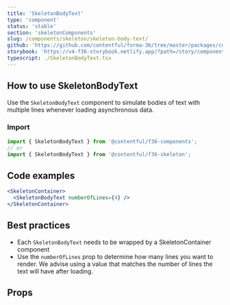 ```yaml
---
title: 'SkeletonBodyText'
type: 'component'
status: 'stable'
section: 'skeletonComponents'
slug: /components/skeleton/skeleton-body-text/
github: 'https://github.com/contentful/forma-36/tree/master/packages/components/skeleton'
storybook: 'https://v4-f36-storybook.netlify.app/?path=/story/components-skeleton-skeletonbodytext--default'
typescript: ./SkeletonBodyText.tsx
---
```


## How to use SkeletonBodyText

Use the `SkeletonBodyText` component to simulate bodies of text with multiple lines whenever loading asynchronous data.

### Import

```js static=true
import { SkeletonBodyText } from '@contentful/f36-components';
// or
import { SkeletonBodyText } from '@contentful/f36-skeleton';
```

## Code examples

```jsx
<SkeletonContainer>
  <SkeletonBodyText numberOfLines={4} />
</SkeletonContainer>
```

## Best practices

- Each `SkeletonBodyText` needs to be wrapped by a SkeletonContainer component
- Use the `numberOfLines` prop to determine how many lines you want to render. We advise using a value that matches the number of lines the text will have after loading.

## Props


<Props of="SkeletonBodyText" />
